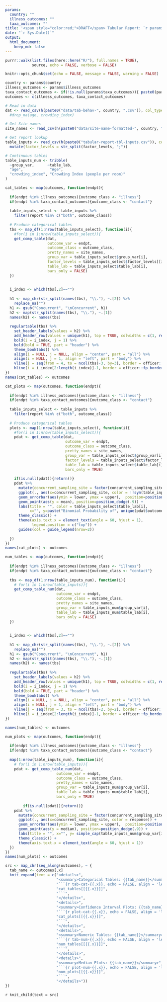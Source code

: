 ```yaml
---
params:
  country: ""
  illness_outcomes: ""
  taxa_outcomes: ""
title: '<span style="color:red;">DRAFT</span> Tabular Report: `r params$country`'
date: "`r Sys.Date()`"
output:
  html_document:
    keep_md: false
---
```

```r
purrr::walk(list.files(here::here("R/"), full.names = TRUE),
            source, echo = FALSE, verbose = FALSE)

knitr::opts_chunk$set(echo = FALSE, message = FALSE, warning = FALSE)

country <- params$country
illness_outcomes <- params$illness_outcomes
taxa_contact_outcomes <- if(!is.null(params$taxa_outcomes)){ paste0(params$taxa_outcomes, "_contact") }
outcomes <- c(illness_outcomes, taxa_contact_outcomes)

# Read in data
dat <- read_csv(h(paste0("data/tab-behav-", country, ".csv")), col_types = cols())# %>%
  #drop_na(age, crowding_index)

# Get Site names
site_names <- read_csv(h(paste0("data/site-name-formatted-", country, ".csv")), col_types = cols())

# Get report lookup
table_inputs <- read_csv(h(paste0("tabular-report-tbl-inputs.csv")), col_types = cols()) %>%
  mutate(factor_levels = str_split(factor_levels, ";")) 

# Continuous tables
table_inputs_num <- tribble(
  ~group_var,      ~table_lab,    
  "age",            "Age",        
  "crowding_index", "Crowding Index (people per room)"
)
```

```r
cat_tables <- map(outcomes, function(endpt){
  
  if(endpt %in% illness_outcomes){outcome_class <- "illness"} 
  if(endpt %in% taxa_contact_outcomes){outcome_class <- "contact"} 
  
  table_inputs_select <- table_inputs %>%
    filter(report %in% c("both", outcome_class))
  
  # Produce categorical tables
  tbs <- map_df(1:nrow(table_inputs_select), function(i){
    #for(i in 1:nrow(table_inputs_select)){
    get_comp_table(dat, 
                   outcome_var = endpt,
                   outcome_class = outcome_class,
                   pretty_names = site_names, 
                   group_var = table_inputs_select$group_var[i], 
                   factor_levels = table_inputs_select$factor_levels[[i]], 
                   table_lab = table_inputs_select$table_lab[i],
                   bars_only = FALSE)
  })
  
  
  i_index <- which(tbs[,2]=="")
  
  h1 <- map_chr(str_split(names(tbs), "\\."), ~.[2]) %>%
    replace_na("")
  h1 <- gsub("Concurrent", "\nConcurrent", h1)
  h2 <- map(str_split(names(tbs), "\\."), ~.[1])
  names(h2) <- names(tbs)
  
  regulartable(tbs) %>%
    set_header_labels(values = h2) %>%
    add_header_row(values = unique(h1), top = TRUE, colwidths = c(1, rep(3, n_distinct(h1)-1))) %>%
    bold(i = i_index, j = 1) %>%
    bold(bold = TRUE, part = "header") %>%
    theme_booktabs() %>%
    align(i = NULL, j = NULL, align = "center", part = "all") %>%
    align(i = NULL, j = 1, align = "left", part = "body") %>%
    vline(j = seq(from = 4, to = ncol(tbs)-3, by=3), border = officer::fp_border() ) %>%
    hline(i = i_index[2:length(i_index)]-1, border = officer::fp_border() )
})
names(cat_tables) <- outcomes
```

```r

cat_plots <- map(outcomes, function(endpt){
  
  if(endpt %in% illness_outcomes){outcome_class <- "illness"} 
  if(endpt %in% taxa_contact_outcomes){outcome_class <- "contact"} 
  
  table_inputs_select <- table_inputs %>%
    filter(report %in% c("both", outcome_class))
  
  # Produce categorical tables
  plots <- map(1:nrow(table_inputs_select), function(i){
    #for(i in 1:nrow(table_inputs_select)){
    pdat <- get_comp_table(dat, 
                           outcome_var = endpt,
                           outcome_class = outcome_class,
                           pretty_names = site_names, 
                           group_var = table_inputs_select$group_var[i], 
                           factor_levels = table_inputs_select$factor_levels[[i]], 
                           table_lab = table_inputs_select$table_lab[i],
                           bars_only = TRUE) 
    
    if(is.null(pdat)){return()}
    pdat %>%
      mutate(concurrent_sampling_site = factor(concurrent_sampling_site, levels = site_names$old)) %>%
      ggplot(., aes(x=concurrent_sampling_site, color = !!sym(table_inputs_select$table_lab[i]))) +
      geom_errorbar(aes(ymin = lower, ymax = upper),  position=position_dodge(.9)) +
      geom_point(aes(y = mean), position=position_dodge(.9)) +
      labs(title = "", color = table_inputs_select$table_lab[i],
           x="", y=paste("Binomial Probability of", unique(pdat$outcome))) +
      theme_classic() +
      theme(axis.text.x = element_text(angle = 60, hjust = 1),
            legend.position = c("top")) +
      guides(col = guide_legend(nrow=2))
    
  })
})
names(cat_plots) <- outcomes
```

```r
num_tables <- map(outcomes, function(endpt){
  
  if(endpt %in% illness_outcomes){outcome_class <- "illness"}
  if(endpt %in% taxa_contact_outcomes){outcome_class <- "contact"}
  
  tbs <- map_df(1:nrow(table_inputs_num), function(i){
    # for(i in 1:nrow(table_inputs)){
    get_comp_table_num(dat,
                       outcome_var = endpt,
                       outcome_class = outcome_class,
                       pretty_names = site_names,
                       group_var = table_inputs_num$group_var[i],
                       table_lab = table_inputs_num$table_lab[i],
                       bars_only = FALSE)
  })
  
  
  i_index <- which(tbs[,2]=="")
  
  h1 <- map_chr(str_split(names(tbs), "\\."), ~.[2]) %>%
    replace_na("")
  h1 <- gsub("Concurrent", "\nConcurrent", h1)
  h2 <- map(str_split(names(tbs), "\\."), ~.[1])
  names(h2) <- names(tbs)
  
  regulartable(tbs) %>%
    set_header_labels(values = h2) %>%
    add_header_row(values = unique(h1), top = TRUE, colwidths = c(1, rep(2, n_distinct(h1)-1))) %>%
    bold(i = i_index, j = 1) %>%
    bold(bold = TRUE, part = "header") %>%
    theme_booktabs() %>%
    align(i = NULL, j = NULL, align = "center", part = "all") %>%
    align(i = NULL, j = 1, align = "left", part = "body") %>%
    vline(j = seq(from = 3, to = ncol(tbs)-2, by=2), border = officer::fp_border() )  %>%
    hline(i = i_index[2:length(i_index)]-1, border = officer::fp_border() )
})

names(num_tables) <- outcomes
```

```r
num_plots <- map(outcomes, function(endpt){
  
  if(endpt %in% illness_outcomes){outcome_class <- "illness"}
  if(endpt %in% taxa_contact_outcomes){outcome_class <- "contact"}
  
  map(1:nrow(table_inputs_num), function(i){
    # for(i in 1:nrow(table_inputs)){
    pdat <- get_comp_table_num(dat,
                       outcome_var = endpt,
                       outcome_class = outcome_class,
                       pretty_names = site_names,
                       group_var = table_inputs_num$group_var[i],
                       table_lab = table_inputs_num$table_lab[i],
                       bars_only = TRUE) 
    
        if(is.null(pdat)){return()}
    pdat %>%
      mutate(concurrent_sampling_site = factor(concurrent_sampling_site, levels = site_names$old)) %>%
      ggplot(., aes(x=concurrent_sampling_site, color = response)) +
      geom_errorbar(aes(ymin = lower, ymax = upper),  position=position_dodge(.9)) +
      geom_point(aes(y = median), position=position_dodge(.9)) +
      labs(title = "", x="", y= simple_cap(table_inputs_num$group_var[i]), color = "") +
      theme_classic() +
      theme(axis.text.x = element_text(angle = 60, hjust = 1))
  })
})
names(num_plots) <- outcomes
```


```r
src <- map_chr(seq_along(outcomes), ~ {
  tab_name <- outcomes[.x]
  knit_expand(text = c("<details>",
                       "<summary>Categorical Tables: {{tab_name}}</summary>",
                       "```{r tab-cat-{{.x}}, echo = FALSE, align = 'left'}", 
                       "cat_tables[[{{.x}}]]",
                       "```",
                       "</details>",
                       "<details>",
                       "<summary>Confidence Interval Plots: {{tab_name}}</summary>",
                       "```{r plot-cat-{{.x}}, echo = FALSE, align = 'left', results='hide'}", 
                       "cat_plots[[{{.x}}]]",
                       "```",
                       "</details>",
                       "<details>",
                       "<summary>Numeric Tables: {{tab_name}}</summary>",
                       "```{r tab-num-{{.x}}, echo = FALSE, align = 'left'}", 
                       "num_tables[[{{.x}}]]",
                       "```",
                       "</details>",
                       "<details>",
                       "<summary>Median Plots: {{tab_name}}</summary>",
                       "```{r plot-num-{{.x}}, echo = FALSE, align = 'left', results='hide'}", 
                       "num_plots[[{{.x}}]]",
                       "```",
                       "</details>"))
})

```

`r knit_child(text = src)`


